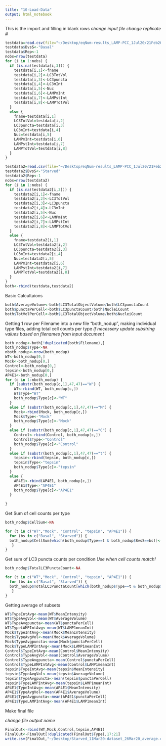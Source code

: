 ```yaml
---
title: "10-Load-Data"
output: html_notebook
---
```


This is the import and filling in blank rows
*change input file*
*change replicate #*
```r
testdata=read.csv(file="~/Desktop/eqNum-results_LAMP-PCC_1Jul20/21Feb20_eqCellSum-PCC_basal_1Jul20.csv",header=TRUE)
testdata$BvsS<-"Basal"
testdata$Rep<-1
nobs=nrow(testdata)
for (i in 1:nobs) {
  if (is.na(testdata[i,3])) {
    testdata[i,1]<-fname
    testdata[i,2]<-LC3TotVol
    testdata[i,3]<-LC3puncta
    testdata[i,4]<-LC3mInt
    testdata[i,5]<-Nuc
    testdata[i,6]<-LAMPmInt
    testdata[i,7]<-LAMPstInt
    testdata[i,8]<-LAMPTotVol
  } 
  else {
    fname=testdata[i,1]
    LC3TotVol=testdata[i,2]
    LC3puncta=testdata[i,3]
    LC3mInt=testdata[i,4]
    Nuc=testdata[i,5]
    LAMPmInt=testdata[i,6]
    LAMPstInt=testdata[i,7]
    LAMPTotVol=testdata[i,8]
  }
}

testdata2=read.csv(file="~/Desktop/eqNum-results_LAMP-PCC_1Jul20/21Feb20_eqCellSum-PCC_starved_1Jul20.csv",header=TRUE)
testdata2$BvsS<-"Starved"
testdata2$Rep<-1
nobs=nrow(testdata2)
for (i in 1:nobs) {
  if (is.na(testdata2[i,3])) {
    testdata2[i,1]<-fname
    testdata2[i,2]<-LC3TotVol
    testdata2[i,3]<-LC3puncta
    testdata2[i,4]<-LC3mInt
    testdata2[i,5]<-Nuc
    testdata2[i,6]<-LAMPmInt
    testdata2[i,7]<-LAMPstInt
    testdata2[i,8]<-LAMPTotVol
  } 
  else {
    fname=testdata2[i,1]
    LC3TotVol=testdata2[i,2]
    LC3puncta=testdata2[i,3]
    LC3mInt=testdata2[i,4]
    Nuc=testdata2[i,5]
    LAMPmInt=testdata2[i,6]
    LAMPstInt=testdata2[i,7]
    LAMPTotVol=testdata2[i,8]
  }
}
both<-rbind(testdata,testdata2)
```

Basic Calcultaions
```r
both$AverageVolume<-both$LC3TotalObjectVolume/both$LC3punctaCount
both$punctaPerCell<-both$LC3punctaCount/both$NucleiCount
both$TotVolPerCell<-both$LC3TotalObjectVolume/both$NucleiCount
```

Getting 1 row per Filename into a new file "both_nodup", making individual type files, adding total cell counts per type
*If necessary update substring values based on filenames from input document*
```r
both_nodup<-both[!duplicated(both$Filename),]
both_nodup$Type<-NA
nboth_nodup<-nrow(both_nodup)
WT<-both_nodup[0,]
Mock<-both_nodup[0,]
Control<-both_nodup[0,]
tepsin<-both_nodup[0,]
AP4E1<-both_nodup[0,]
for (c in 1:nboth_nodup) {
  if (substr(both_nodup[c,1],47,47)=="W") {
    WT<-rbind(WT, both_nodup[c,])
    WT$Type="WT"
    both_nodup$Type[c]<-"WT"
  }
  else if (substr(both_nodup[c,1],47,47)=="M") {
    Mock<-rbind(Mock, both_nodup[c,])
    Mock$Type<-"Mock"
    both_nodup$Type[c]<-"Mock"
  }
  else if (substr(both_nodup[c,1],47,47)=="C") {
    Control<-rbind(Control, both_nodup[c,])
    Control$Type<-"Control"
    both_nodup$Type[c]<-"Control"
  }
  else if (substr(both_nodup[c,1],47,47)=="t") {
    tepsin<-rbind(tepsin, both_nodup[c,])
    tepsin$Type<-"tepsin"
    both_nodup$Type[c]<-"tepsin"
  }
  else {
    AP4E1<-rbind(AP4E1, both_nodup[c,])
    AP4E1$Type<-"AP4E1"
    both_nodup$Type[c]<-"AP4E1"
  }
  
}

```


Get Sum of cell counts per type
```r
both_nodup$CellSum<-NA

for (t in c("WT","Mock", "Control", "tepsin", "AP4E1")) {
  for (bs in c("Basal", "Starved")) {
  both_nodup$CellSum[which(both_nodup$Type==t & both_nodup$BvsS==bs)]<-sum(both_nodup$NucleiCount[which(both_nodup$Type==t & both_nodup$BvsS==bs)])
   }
}
```

Get sum of LC3 puncta counts per condition
*Use when cell counts match!*
```r
both_nodup$TotalLC3PunctaCount<-NA

for (t in c("WT","Mock", "Control", "tepsin", "AP4E1")) {
  for (bs in c("Basal", "Starved")) {
  both_nodup$TotalLC3PunctaCount[which(both_nodup$Type==t & both_nodup$BvsS==bs)]<-sum(both_nodup$LC3punctaCount[which(both_nodup$Type==t & both_nodup$BvsS==bs)])
   }
}
```


Getting average of subsets
```r
WT$TypeIntAvg<-mean(WT$MeanIntensity)
WT$TypeAvgVol<-mean(WT$AverageVolume)
WT$TypeAvgpuncta<-mean(WT$punctaPerCell)
WT$TypeLAMPIntAvg<-mean(WT$LAMP1meanInt)
Mock$TypeIntAvg<-mean(Mock$MeanIntensity)
Mock$TypeAvgVol<-mean(Mock$AverageVolume)
Mock$TypeAvgpuncta<-mean(Mock$punctaPerCell)
Mock$TypeLAMPIntAvg<-mean(Mock$LAMP1meanInt)
Control$TypeIntAvg<-mean(Control$MeanIntensity)
Control$TypeAvgVol<-mean(Control$AverageVolume)
Control$TypeAvgpuncta<-mean(Control$punctaPerCell)
Control$TypeLAMPIntAvg<-mean(Control$LAMP1meanInt)
tepsin$TypeIntAvg<-mean(tepsin$MeanIntensity)
tepsin$TypeAvgVol<-mean(tepsin$AverageVolume)
tepsin$TypeAvgpuncta<-mean(tepsin$punctaPerCell)
tepsin$TypeLAMPIntAvg<-mean(tepsin$LAMP1meanInt)
AP4E1$TypeIntAvg<-mean(AP4E1$MeanIntensity)
AP4E1$TypeAvgVol<-mean(AP4E1$AverageVolume)
AP4E1$TypeAvgpuncta<-mean(AP4E1$punctaPerCell)
AP4E1$TypeLAMPIntAvg<-mean(AP4E1$LAMP1meanInt)
```

Make final file

*change file output name*
```r
FinalOut<-rbind(WT,Mock,Control,tepsin,AP4E1)
FinalOut<-FinalOut[!duplicated(FinalOut$Type),17:21]
write.csv(FinalOut,"~/Desktop/Starved_11Mar20-dataset_26Mar20_average.csv")
```


